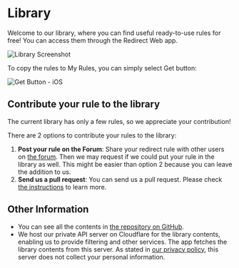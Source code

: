 # Library

Welcome to our library, where you can find useful ready-to-use rules for free! You can access them through the Redirect Web app.

![Library Screenshot](../static/img/library-screenshot.webp)

To copy the rules to My Rules, you can simply select Get button:

![Get Button - iOS](../static/img/library-get-button-ios.gif)

## Contribute your rule to the library

The current library has only a few rules, so we appreciate your contribution!

There are 2 options to contribute your rules to the library:

1. **Post your rule on the Forum**: Share your redirect rule with other users on [the forum](https://github.com/mshibanami/redirect-web/discussions/categories/redirect-rules). Then we may request if we could put your rule in the library as well. This might be easier than option 2 because you can leave the addition to us.
2. **Send us a pull request**: You can send us a pull request. Please check [the instructions](https://github.com/mshibanami/redirect-web/tree/main/library) to learn more.

## Other Information

- You can see all the contents in [the repository on GitHub](https://github.com/mshibanami/redirect-web/tree/main/library).
- We host our private API server on Cloudflare for the library contents, enabling us to provide filtering and other services. The app fetches the library contents from this server. As stated in [our privacy policy](./privacy-policy.mdx), this server does not collect your personal information.
